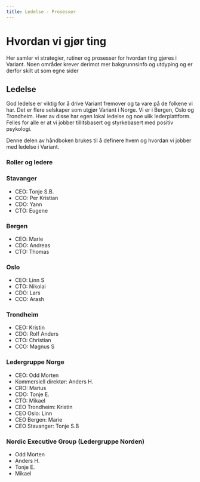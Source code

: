 ```yaml
---
title: Ledelse - Prosesser
---
```



# Hvordan vi gjør ting

Her samler vi strategier, rutiner og prosesser for hvordan ting gjøres i Variant. Noen områder krever derimot mer bakgrunnsinfo og utdyping og er derfor skilt ut som egne sider

<ProcessMenu />

## Ledelse

God ledelse er viktig for å drive Variant fremover og ta vare på de folkene vi har.
Det er flere selskaper som utgjør Variant i Norge. Vi er i Bergen, Oslo og Trondheim.
Hver av disse har egen lokal ledelse og noe ulik lederplattform. Felles for alle er
at vi jobber tillitsbasert og styrkebasert med positiv psykologi.

Denne delen av håndboken brukes til å definere hvem og hvordan vi jobber med ledelse
i Variant.

### Roller og ledere

### Stavanger

- CEO: Tonje S.B.
- CCO: Per Kristian
- CDO: Yann
- CTO: Eugene

### Bergen

- CEO: Marie
- CDO: Andreas
- CTO: Thomas

### Oslo

- CEO: Linn S
- CTO: Nikolai
- CDO: Lars
- CCO: Arash

### Trondheim

- CEO: Kristin
- CDO: Rolf Anders
- CTO: Christian
- CCO: Magnus S

### Ledergruppe Norge

- CEO: Odd Morten
- Kommersiell direktør: Anders H.
- CRO: Marius
- CDO: Tonje E.
- CTO: Mikael
- CEO Trondheim: Kristin
- CEO Oslo: Linn
- CEO Bergen: Marie
- CEO Stavanger: Tonje S.B

### Nordic Executive Group (Ledergruppe Norden)

- Odd Morten
- Anders H.
- Tonje E.
- Mikael
